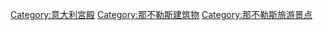 [[Category:意大利宮殿|Category:意大利宮殿]]
[[Category:那不勒斯建筑物|Category:那不勒斯建筑物]]
[[Category:那不勒斯旅游景点|Category:那不勒斯旅游景点]]